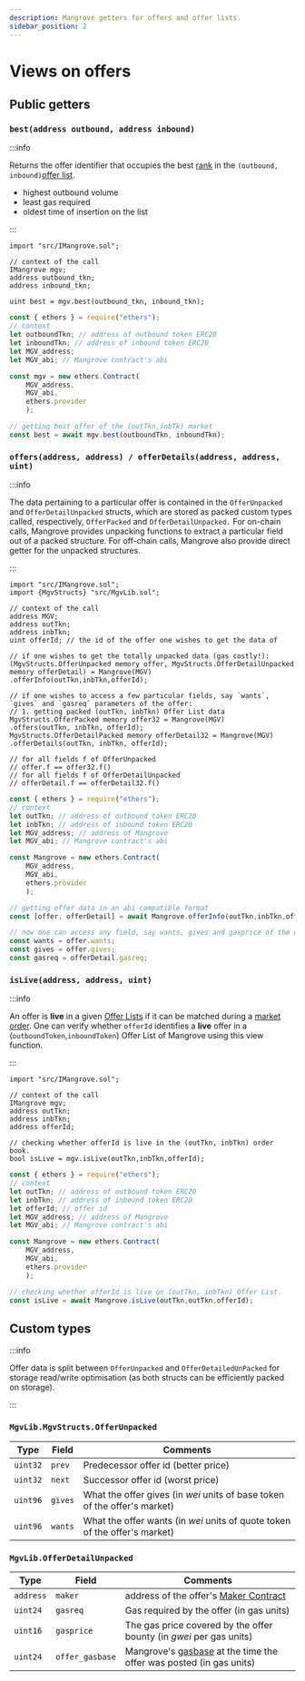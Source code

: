 ```yaml
---
description: Mangrove getters for offers and offer lists.
sidebar_position: 2
---
```


# Views on offers

## Public getters

### `best(address outbound, address inbound)`

:::info

Returns the offer identifier that occupies the best [rank](market.md#offer-rank) in the `(outbound, inbound)`[offer list](market.md).

* highest outbound volume
* least gas required
* oldest time of insertion on the list

:::


<Tabs>
<TabItem value="solidity" label="Solidity" default>

```solidity
import "src/IMangrove.sol";

// context of the call
IMangrove mgv;
address outbound_tkn;
address inbound_tkn;

uint best = mgv.best(outbound_tkn, inbound_tkn); 
```

</TabItem>
<TabItem value="ethersjs" label="ethers.js">

```javascript
const { ethers } = require("ethers");
// context
let outboundTkn; // address of outbound token ERC20
let inboundTkn; // address of inbound token ERC20
let MGV_address;
let MGV_abi; // Mangrove contract's abi

const mgv = new ethers.Contract(
    MGV_address, 
    MGV_abi, 
    ethers.provider
    );

// getting best offer of the (outTkn,inbTk) market
const best = await mgv.best(outboundTkn, inboundTkn); 
```

</TabItem>
</Tabs>

### `offers(address, address) / offerDetails(address, address, uint)`

:::info

The data pertaining to a particular offer is contained in the `OfferUnpacked` and `OfferDetailUnpacked` structs, which are stored as packed custom types called, respectively, `OfferPacked` and `OfferDetailUnpacked.` For on-chain calls, Mangrove provides unpacking functions to extract a particular field out of a packed structure. For off-chain calls, Mangrove also provide direct getter for the unpacked structures.&#x20;

:::

<Tabs>
<TabItem value="solidity" label="Solidity">

```solidity
import "src/IMangrove.sol";
import {MgvStructs} "src/MgvLib.sol";

// context of the call
address MGV;
address outTkn; 
address inbTkn;
uint offerId; // the id of the offer one wishes to get the data of

// if one wishes to get the totally unpacked data (gas costly!):
(MgvStructs.OfferUnpacked memory offer, MgvStructs.OfferDetailUnpacked memory offerDetail) = Mangrove(MGV)
.offerInfo(outTkn,inbTkn,offerId);

// if one wishes to access a few particular fields, say `wants`, `gives` and `gasreq` parameters of the offer: 
// 1. getting packed (outTkn, inbTkn) Offer List data
MgvStructs.OfferPacked memory offer32 = Mangrove(MGV)
.offers(outTkn, inbTkn, offerId);
MgvStructs.OfferDetailPacked memory offerDetail32 = Mangrove(MGV)
.offerDetails(outTkn, inbTkn, offerId);

// for all fields f of OfferUnpacked
// offer.f == offer32.f()
// for all fields f of OfferDetailUnpacked
// offerDetail.f == offerDetail32.f()

```

</TabItem>
<TabItem value="ethersjs" label="ethers.js">

```javascript
const { ethers } = require("ethers");
// context
let outTkn; // address of outbound token ERC20
let inbTkn; // address of inbound token ERC20
let MGV_address; // address of Mangrove
let MGV_abi; // Mangrove contract's abi

const Mangrove = new ethers.Contract(
    MGV_address, 
    MGV_abi, 
    ethers.provider
    );

// getting offer data in an abi compatible format
const [offer, offerDetail] = await Mangrove.offerInfo(outTkn,inbTkn,offerId);

// now one can access any field, say wants, gives and gasprice of the offer:
const wants = offer.wants;
const gives = offer.gives;
const gasreq = offerDetail.gasreq;
```

</TabItem>
</Tabs>

### `isLive(address, address, uint)`

:::info

An offer is **live** in a given [Offer Lists](market.md) if it can be matched during a [market order](taker-order/). One can  verify whether `offerId` identifies a **live** offer in a (`outboundToken`,`inboundToken`) Offer List of Mangrove using this view function.

:::

<Tabs>
<TabItem value="solidity" label="Solidity">

```solidity
import "src/IMangrove.sol";

// context of the call
IMangrove mgv;
address outTkn;
address inbTkn;
address offerId;

// checking whether offerId is live in the (outTkn, inbTkn) order book.
bool isLive = mgv.isLive(outTkn,inbTkn,offerId);
```

</TabItem>

<TabItem value="ethersjs" label="ethers.js">

```javascript
const { ethers } = require("ethers");
// context
let outTkn; // address of outbound token ERC20
let inbTkn; // address of inbound token ERC20
let offerId; // offer id
let MGV_address; // address of Mangrove
let MGV_abi; // Mangrove contract's abi

const Mangrove = new ethers.Contract(
    MGV_address, 
    MGV_abi, 
    ethers.provider
    );

// checking whether offerId is live on (outTkn, inbTkn) Offer List.
const isLive = await Mangrove.isLive(outTkn,outTkn,offerId);
```

</TabItem>
</Tabs>

## Custom types

:::info 

Offer data is split between `OfferUnpacked` and `OfferDetailedUnPacked` for  storage read/write optimisation (as both structs can be efficiently packed on storage).

:::

### `MgvLib.MgvStructs.OfferUnpacked`

| Type     | Field   | Comments                                                                   |
| -------- | ------- | -------------------------------------------------------------------------- |
| `uint32` | `prev`  | Predecessor offer id (better price)                                        |
| `uint32` | `next`  | Successor offer id (worst price)                                           |
| `uint96` | `gives` | What the offer gives (in _wei_ units of base token of the offer's market)  |
| `uint96` | `wants` | What the offer wants (in _wei_ units of quote token of the offer's market) |

### `MgvLib.OfferDetailUnpacked`

| Type      | Field           | Comments                                                                                                                                  |
| --------- | --------------- | ----------------------------------------------------------------------------------------------------------------------------------------- |
| `address` | `maker`         | address of the offer's [Maker Contract](reactive-offer/maker-contract.md)                                                                 |
| `uint24`  | `gasreq`        | Gas required by the offer (in gas units)                                                                                                  |
| `uint16`  | `gasprice`      | The gas price covered by the offer bounty (in _gwei_ per gas units)                                                                       |
| `uint24`  | `offer_gasbase` | Mangrove's [gasbase](../governance-parameters/mangrove-configuration.md#local-parameters) at the time the offer was posted (in gas units) |

##
